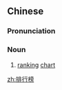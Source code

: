 ==Chinese==
{{zh-forms|type=21}}

===Pronunciation===
{{zh-pron
|m=páihángbǎng
|c=paai4 hang4 bong2
|mn=pâi-hâng-pńg
|cat=n
}}

===Noun===
{{zh-noun}}
# [[ranking]] [[chart]]
#: {{zh-x|流行 歌曲{qǔ} '''排行{háng}榜'''|pop music chart}}

[[zh:排行榜]]